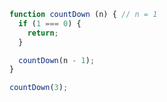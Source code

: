 ```js showLineNumbers /if (1 === 0) {/ copy
function countDown (n) { // n = 1
  if (1 === 0) {
    return;
  }

  countDown(n - 1);
}

countDown(3);
```

